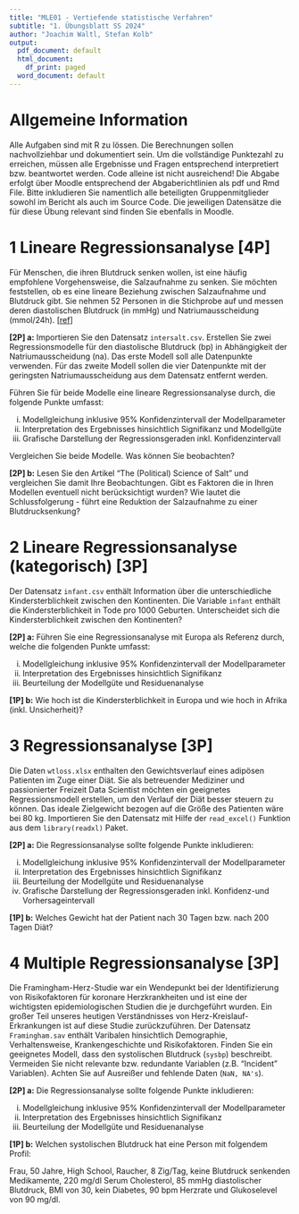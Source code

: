 ```yaml
---
title: "MLE01 - Vertiefende statistische Verfahren"
subtitle: "1. Übungsblatt SS 2024"
author: "Joachim Waltl, Stefan Kolb"
output:
  pdf_document: default
  html_document:
    df_print: paged
  word_document: default
---
```


# Allgemeine Information
Alle Aufgaben sind mit R zu lössen. Die Berechnungen sollen nachvollziehbar und dokumentiert sein. Um die vollständige Punktezahl zu erreichen, müssen alle Ergebnisse und Fragen entsprechend interpretiert bzw. beantwortet werden. Code alleine ist nicht ausreichend! Die Abgabe erfolgt über Moodle entsprechend der Abgaberichtlinien als pdf und Rmd File. Bitte inkludieren Sie namentlich alle beteiligten Gruppenmitglieder sowohl im Bericht als auch im Source Code.
Die jeweiligen Datensätze die für diese Übung relevant sind finden Sie ebenfalls in Moodle.

# 1 Lineare Regressionsanalyse [4P]
Für Menschen, die ihren Blutdruck senken wollen, ist eine häufig empfohlene Vorgehensweise, die Salzaufnahme zu senken. Sie möchten feststellen, ob es eine lineare Beziehung zwischen Salzaufnahme und Blutdruck gibt. Sie nehmen 52 Personen in die Stichprobe auf und messen deren diastolischen Blutdruck (in mmHg) und Natriumausscheidung (mmol/24h). [[ref](https://doi.org/10.1136/bmj.297.6644.319)]

**[2P] a:** Importieren Sie den Datensatz `intersalt.csv`. Erstellen Sie zwei Regressionsmodelle für den diastolische Blutdruck (bp) in Abhängigkeit der Natriumausscheidung (na). Das erste Modell soll alle Datenpunkte verwenden. Für das zweite Modell sollen die vier Datenpunkte mit der geringsten Natriumausscheidung aus dem Datensatz entfernt werden.


Führen Sie für beide Modelle eine lineare Regressionsanalyse durch, die folgende Punkte umfasst:

i) Modellgleichung inklusive 95% Konfidenzintervall der Modellparameter
i) Interpretation des Ergebnisses hinsichtlich Signifikanz und Modellgüte
i) Grafische Darstellung der Regressionsgeraden inkl. Konfidenzintervall

Vergleichen Sie beide Modelle. Was können Sie beobachten?

**[2P] b:** Lesen Sie den Artikel "The (Political) Science of Salt" und vergleichen Sie damit Ihre Beobachtungen. Gibt es Faktoren die in Ihren Modellen eventuell nicht berücksichtigt wurden? Wie lautet die Schlussfolgerung - führt eine Reduktion der Salzaufnahme zu einer Blutdrucksenkung? 



# 2 Lineare Regressionsanalyse (kategorisch) [3P]
Der Datensatz `infant.csv` enthält Information über die unterschiedliche Kindersterblichkeit zwischen den Kontinenten. Die Variable `infant` enthält die Kindersterblichkeit in Tode pro 1000 Geburten. Unterscheidet sich die Kindersterblichkeit zwischen den Kontinenten?

**[2P] a:** Führen Sie eine Regressionsanalyse mit Europa als Referenz durch, welche die folgenden Punkte umfasst:

i) Modellgleichung inklusive 95% Konfidenzintervall der Modellparameter
i) Interpretation des Ergebnisses hinsichtlich Signifikanz
i) Beurteilung der Modellgüte und Residuenanalyse

**[1P] b:** Wie hoch ist die Kindersterblichkeit in Europa und wie hoch in Afrika (inkl. Unsicherheit)?

# 3 Regressionsanalyse [3P]
Die Daten `wtloss.xlsx` enthalten den Gewichtsverlauf eines adipösen Patienten im Zuge einer Diät. Sie als betreuender Mediziner und passionierter Freizeit Data Scientist möchten ein geeignetes Regressionsmodell erstellen, um den Verlauf der Diät besser steuern zu können. Das ideale Zielgewicht bezogen auf die Größe des Patienten wäre bei 80 kg. Importieren Sie den Datensatz mit Hilfe der `read_excel()` Funktion aus dem `library(readxl)` Paket. 

**[2P] a:** Die Regressionsanalyse sollte folgende Punkte inkludieren:

i) Modellgleichung inklusive 95% Konfidenzintervall der Modellparameter
i) Interpretation des Ergebnisses hinsichtlich Signifikanz
i) Beurteilung der Modellgüte und Residuenanalyse
i) Grafische Darstellung der Regressionsgeraden inkl. Konfidenz-und Vorhersageintervall

**[1P] b:** Welches Gewicht hat der Patient nach 30 Tagen bzw. nach 200 Tagen Diät?

# 4 Multiple Regressionsanalyse [3P]
Die Framingham-Herz-Studie war ein Wendepunkt bei der Identifizierung von Risikofaktoren für koronare Herzkrankheiten und ist eine der wichtigsten epidemiologischen Studien die je durchgeführt wurden. Ein großer Teil unseres heutigen Verständnisses von Herz-Kreislauf-Erkrankungen ist auf diese Studie zurückzuführen. Der Datensatz `Framingham.sav` enthält Varibalen hinsichtlich Demographie, Verhaltensweise, Krankengeschichte und Risikofaktoren. Finden Sie ein geeignetes Modell, dass den systolischen Blutdruck (`sysbp`) beschreibt. Vermeiden Sie nicht relevante bzw. redundante Variablen (z.B. "Incident" Variablen). Achten Sie auf Ausreißer und fehlende Daten (`NaN, NA's`). 
 
**[2P] a:** Die Regressionsanalyse sollte folgende Punkte inkludieren:

i) Modellgleichung inklusive 95% Konfidenzintervall der Modellparameter
i) Interpretation des Ergebnisses hinsichtlich Signifikanz
i) Beurteilung der Modellgüte und Residuenanalyse

**[1P] b:** Welchen systolischen Blutdruck hat eine Person mit folgendem Profil:

Frau, 50 Jahre, High School, Raucher, 8 Zig/Tag, keine Blutdruck senkenden Medikamente, 220 mg/dl Serum Cholesterol, 85 mmHg diastolischer Blutdruck, BMI von 30, kein Diabetes, 90 bpm Herzrate und Glukoselevel von 90 mg/dl.


